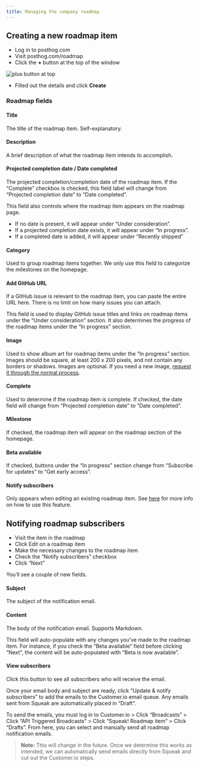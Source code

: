 ```yaml
---
title: Managing the company roadmap
---
```


## Creating a new roadmap item

-   Log in to posthog.com
-   Visit posthog.com/roadmap
-   Click the **+** button at the top of the window

![plus button at top](https://res.cloudinary.com/dmukukwp6/image/upload/w_1600,c_limit,q_auto,f_auto/Clean_Shot_2025_10_06_at_10_35_24_2x_c59b4ef7e6.png)

-   Filled out the details and click **Create**

### Roadmap fields

#### Title

The title of the roadmap item. Self-explanatory.

#### Description

A brief description of what the roadmap item intends to accomplish.

#### Projected completion date / Date completed

The projected completion/completion date of the roadmap item. If the “Complete” checkbox is checked, this field label will change from “Projected completion date” to “Date completed”.

This field also controls where the roadmap item appears on the roadmap page.

-   If no date is present, it will appear under “Under consideration”.
-   If a projected completion date exists, it will appear under “In progress”.
-   If a completed date is added, it will appear under “Recently shipped”

#### Category

Used to group roadmap items together. We only use this field to categorize the milestones on the homepage.

#### Add GitHub URL

If a GitHub issue is relevant to the roadmap item, you can paste the entire URL here. There is no limit on how many issues you can attach.

This field is used to display GitHub issue titles and links on roadmap items under the “Under consideration” section. It also determines the progress of the roadmap items under the “In progress” section.

#### Image

Used to show album art for roadmap items under the “In progress” section. Images should be square, at least 200 x 200 pixels, and not contain any borders or shadows. Images are optional. If you need a new image, [request it through the normal process](/handbook/brand/art-requests).

#### Complete

Used to determine if the roadmap item is complete. If checked, the date field will change from “Projected completion date” to “Date completed”.

#### Milestone

If checked, the roadmap item will appear on the roadmap section of the homepage.

#### Beta available

If checked, buttons under the “In progress” section change from “Subscribe for updates” to “Get early access”.

#### Notify subscribers

Only appears when editing an existing roadmap item. See [here](#notifying-roadmap-subscribers) for more info on how to use this feature.

## Notifying roadmap subscribers

-   Visit the item in the roadmap
-   Click Edit on a roadmap item
-   Make the necessary changes to the roadmap item
-   Check the “Notify subscribers” checkbox
-   Click “Next”

You’ll see a couple of new fields.

#### Subject

The subject of the notification email.

#### Content

The body of the notification email. Supports Markdown.

This field will auto-populate with any changes you’ve made to the roadmap item. For instance, if you check the “Beta available” field before clicking “Next”, the content will be auto-populated with “Beta is now available”.

#### View subscribers

Click this button to see all subscribers who will receive the email.

Once your email body and subject are ready, click “Update & notify subscribers” to add the emails to the Customer.io email queue. Any emails sent from Squeak are automatically placed in “Draft”.

To send the emails, you must log in to Customer.io > Click “Broadcasts” > Click “API Triggered Broadcasts” > Click “Squeak! Roadmap item” > Click “Drafts”. From here, you can select and manually send all roadmap notification emails.

> **Note:** This will change in the future. Once we determine this works as intended, we can automatically send emails directly from Squeak and cut out the Customer.io steps.
